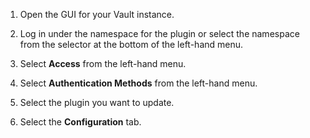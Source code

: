 1. Open the GUI for your Vault instance.

1. Log in under the namespace for the plugin or select the namespace from the
    selector at the bottom of the left-hand menu.

1. Select **Access** from the left-hand menu.

1. Select **Authentication Methods** from the left-hand menu.

1. Select the plugin you want to update.

1. Select the **Configuration** tab.